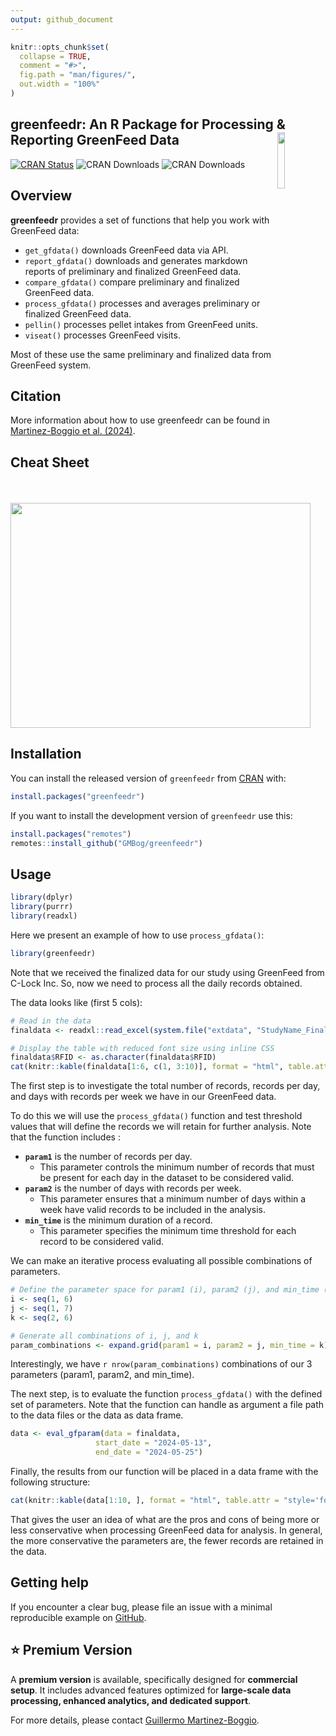 ```yaml
---
output: github_document
---
```

<!-- README.md is generated from README.Rmd. Please edit that file -->

```r
knitr::opts_chunk$set(
  collapse = TRUE,
  comment = "#>",
  fig.path = "man/figures/",
  out.width = "100%"
)
```

## greenfeedr: An R Package for Processing & Reporting GreenFeed Data  <img src="man/figures/GFSticker.png" align="right" width="15.2%"/>

<!-- badges: start -->
[![CRAN Status](https://www.r-pkg.org/badges/version/greenfeedr)](https://CRAN.R-project.org/package=greenfeedr)
![CRAN Downloads](https://cranlogs.r-pkg.org/badges/grand-total/greenfeedr)
![CRAN Downloads](https://cranlogs.r-pkg.org/badges/last-month/greenfeedr)
<!-- badges: end -->


## Overview

**greenfeedr** provides a set of functions that help you work with GreenFeed data:

* `get_gfdata()` downloads GreenFeed data via API.
* `report_gfdata()` downloads and generates markdown reports of preliminary and finalized GreenFeed data.
* `compare_gfdata()` compare preliminary and finalized GreenFeed data.
* `process_gfdata()` processes and averages preliminary or finalized GreenFeed data.
* `pellin()` processes pellet intakes from GreenFeed units.
* `viseat()` processes GreenFeed visits.

Most of these use the same preliminary and finalized data from GreenFeed system.

## Citation

More information about how to use greenfeedr can be found in [Martinez-Boggio et al. (2024)](https://doi.org/10.3168/jdsc.2024-0662).

## Cheat Sheet

<a href="https://github.com/GMBog/greenfeedr/raw/main/man/figures/Cheatsheet.pdf"><img src="https://github.com/GMBog/greenfeedr/raw/main/man/figures/Cheatsheet.png" width="480" height="360"/></a>

## Installation

You can install the released version of `greenfeedr` from [CRAN](https://CRAN.R-project.org/package=greenfeedr) with:

```r
install.packages("greenfeedr")
```

If you want to install the development version of `greenfeedr` use this:

```r
install.packages("remotes")
remotes::install_github("GMBog/greenfeedr")
```

## Usage

```r
library(dplyr)
library(purrr)
library(readxl)
```

Here we present an example of how to use `process_gfdata()`:

```r
library(greenfeedr)
```

Note that we received the finalized data for our study using GreenFeed from C-Lock Inc. So, now we need to process all the daily records obtained.

The data looks like (first 5 cols):

```r
# Read in the data
finaldata <- readxl::read_excel(system.file("extdata", "StudyName_FinalReport.xlsx", package = "greenfeedr"))

# Display the table with reduced font size using inline CSS
finaldata$RFID <- as.character(finaldata$RFID)
cat(knitr::kable(finaldata[1:6, c(1, 3:10)], format = "html", table.attr = "style='font-size: 12px;'"))
```

The first step is to investigate the total number of records, records per day, and days with records per week we have in our GreenFeed data. 

To do this we will use the `process_gfdata()` function and test threshold values that will define the records we will retain for further analysis. Note that the function includes \underline{3 parameters}:

* **`param1`** is the number of records per day. 
  * This parameter controls the minimum number of records that must be present for each day in the dataset to be considered valid.

* **`param2`** is the number of days with records per week. 
  * This parameter ensures that a minimum number of days within a week have valid records to be included in the analysis.

* **`min_time`** is the minimum duration of a record. 
  * This parameter specifies the minimum time threshold for each record to be considered valid.


We can make an iterative process evaluating all possible combinations of parameters.

```r
# Define the parameter space for param1 (i), param2 (j), and min_time (k):
i <- seq(1, 6)
j <- seq(1, 7)
k <- seq(2, 6)

# Generate all combinations of i, j, and k
param_combinations <- expand.grid(param1 = i, param2 = j, min_time = k)
```

Interestingly, we have `r nrow(param_combinations)` combinations of our 3 parameters (param1, param2, and min_time).

The next step, is to evaluate the function `process_gfdata()` with the defined set of parameters. Note that the function can handle as argument a file path to the data files or the data as data frame.

```r
data <- eval_gfparam(data = finaldata,
                   start_date = "2024-05-13",
                   end_date = "2024-05-25")
```

Finally, the results from our function will be placed in a data frame with the following structure:

```r
cat(knitr::kable(data[1:10, ], format = "html", table.attr = "style='font-size: 12px;'"))
```

That gives the user an idea of what are the pros and cons of being more or less conservative when processing GreenFeed data for analysis. In general, the more conservative the parameters are, the fewer records are retained in the data.

## Getting help

If you encounter a clear bug, please file an issue with a minimal reproducible example on [GitHub](https://github.com/GMBog/greenfeedr).

## ⭐ Premium Version  

A **premium version** is available, specifically designed for **commercial setup**. It includes advanced features optimized for **large-scale data processing, enhanced analytics, and dedicated support**.  

For more details, please contact [Guillermo Martinez-Boggio](guillermo.martinezboggio@wisc.edu).

